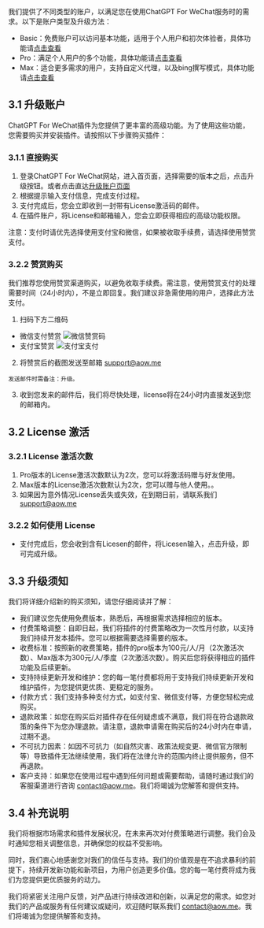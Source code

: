 我们提供了不同类型的账户，以满足您在使用ChatGPT For WeChat服务时的需求。以下是账户类型及升级方法：

- Basic：免费账户可以访问基本功能，适用于个人用户和初次体验者，具体功能请[点击查看](./base_features.mdx)
- Pro：满足个人用户的多个功能，具体功能请[点击查看](./pro_features.mdx)
- Max：适合更多需求的用户，支持自定义代理，以及bing撰写模式，具体功能请[点击查看](./max_features.mdx)

## 3.1 升级账户
ChatGPT For WeChat插件为您提供了更丰富的高级功能。为了使用这些功能，您需要购买并安装插件。请按照以下步骤购买插件：

### 3.1.1 直接购买

1. 登录ChatGPT For WeChat网站，进入首页面，选择需要的版本之后，点击升级按钮。或者点击直达[升级账户页面](https://aoq.lemonsqueezy.com/checkout?cart=1d9c2a10-ca6e-4ed2-a60f-88851baccdd5)
2. 根据提示输入支付信息，完成支付过程。
3. 支付完成后，您会立即收到一封带有License激活码的邮件。
4. 在插件账户，将License和邮箱输入，您会立即获得相应的高级功能权限。

注意：支付时请优先选择使用支付宝和微信，如果被收取手续费，请选择使用赞赏支付。

### 3.2.2 赞赏购买
我们推荐您使用赞赏渠道购买，以避免收取手续费。需注意，使用赞赏支付的处理需要时间（24小时内），不是立即回复。我们建议非急需使用的用户，选择此方法支付。

1. 扫码下方二维码
- 微信支付赞赏
![微信赞赏码](/wxzsm.jpg)
- 支付宝赞赏
![支付宝支付](/zfb.jpg)
2. 将赞赏后的截图发送至邮箱 support@aow.me
```
发送邮件时需备注：升级。
```
3. 收到您发来的邮件后，我们将尽快处理，license将在24小时内直接发送到您的邮箱内。

## 3.2 License 激活

### 3.2.1 License 激活次数
1. Pro版本的License激活次数默认为2次，您可以将激活码赠与好友使用。
2. Max版本的License激活次数默认为2次，您可以赠与他人使用。。
3. 如果因为意外情况License丢失或失效，在到期日前，请联系我们 support@aow.me

### 3.2.2 如何使用 License 
- 支付完成后，您会收到含有Licesen的邮件，将Licesen输入，点击升级，即可完成升级。

## 3.3 升级须知
我们将详细介绍新的购买须知，请您仔细阅读并了解：
- 我们建议您先使用免费版本，熟悉后，再根据需求选择相应的版本。
- 付费策略调整：自即日起，我们将插件的付费策略改为一次性月付款，以支持我们持续开发本插件。您可以根据需要选择需要的版本。
- 收费标准：按照新的收费策略，插件的pro版本为100元/人/月（2次激活次数）、Max版本为300元/人/季度（2次激活次数）。购买后您将获得相应的插件功能及后续更新。
- 支持持续更新开发和维护：您的每一笔付费都将用于支持我们持续更新开发和维护插件，为您提供更优质、更稳定的服务。
- 付款方式：我们支持多种支付方式，如支付宝、微信支付等，方便您轻松完成购买。
- 退款政策：如您在购买后对插件存在任何疑虑或不满意，我们将在符合退款政策的条件下为您办理退款。请注意，退款申请需在购买后的24小时内在申请，过期不退。
- 不可抗力因素：如因不可抗力（如自然灾害、政策法规变更、微信官方限制等）导致插件无法继续使用，我们将在法律允许的范围内终止提供服务，但不再退款。
- 客户支持：如果您在使用过程中遇到任何问题或需要帮助，请随时通过我们的客服渠道进行咨询 contact@aow.me。我们将竭诚为您解答和提供支持。

## 3.4 补充说明
我们将根据市场需求和插件发展状况，在未来再次对付费策略进行调整。我们会及时通知您相关调整信息，并确保您的权益不受影响。

同时，我们衷心地感谢您对我们的信任与支持。我们的价值观是在不追求暴利的前提下，持续开发新功能和新项目，为用户创造更多价值。您的每一笔付费将成为我们为您提供更优质服务的动力。

我们将紧密关注用户反馈，对产品进行持续改进和创新，以满足您的需求。如您对我们的产品或服务有任何建议或疑问，欢迎随时联系我们 contact@aow.me。我们将竭诚为您提供解答和支持。
